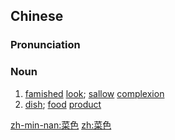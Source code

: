 ==Chinese==
{{zh-forms}}

===Pronunciation===
{{zh-pron
|m=càisè
|c=coi3 sik1
|mn=chhài-sek
|cat=n
}}

===Noun===
{{zh-noun}}

# [[famished]] [[look]]; [[sallow]] [[complexion]]
# [[dish]]; [[food]] [[product]]

[[zh-min-nan:菜色]]
[[zh:菜色]]
